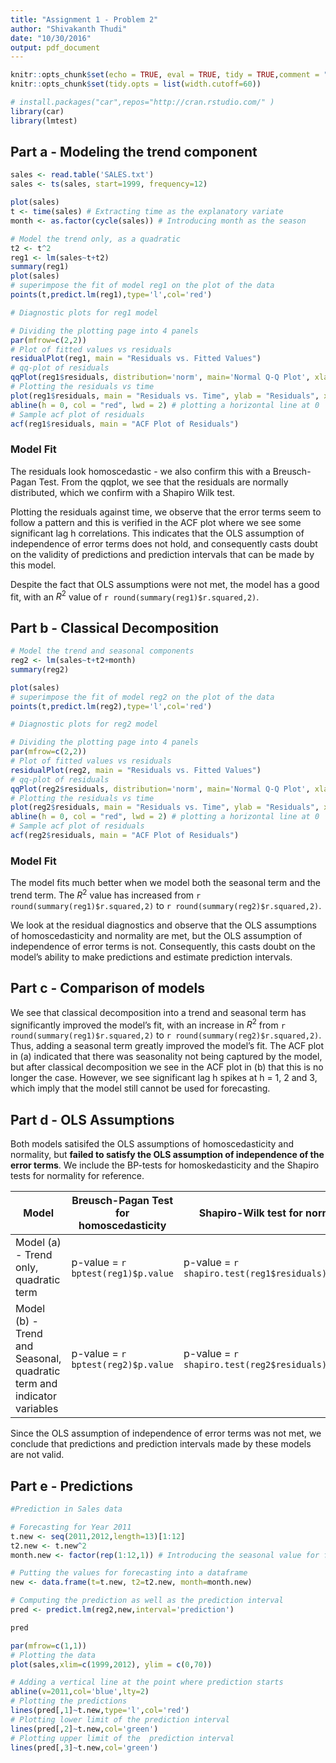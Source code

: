 ```yaml
---
title: "Assignment 1 - Problem 2"
author: "Shivakanth Thudi"
date: "10/30/2016"
output: pdf_document
---
```


```r
knitr::opts_chunk$set(echo = TRUE, eval = TRUE, tidy = TRUE,comment = "")
knitr::opts_chunk$set(tidy.opts = list(width.cutoff=60))
```

```r
# install.packages("car",repos="http://cran.rstudio.com/" )
library(car)
library(lmtest)
```

## Part a - Modeling the trend component

```r
sales <- read.table('SALES.txt')
sales <- ts(sales, start=1999, frequency=12)
```


```r
plot(sales)
t <- time(sales) # Extracting time as the explanatory variate
month <- as.factor(cycle(sales)) # Introducing month as the season

# Model the trend only, as a quadratic
t2 <- t^2
reg1 <- lm(sales~t+t2)
summary(reg1)
plot(sales)
# superimpose the fit of model reg1 on the plot of the data
points(t,predict.lm(reg1),type='l',col='red') 
```


```r
# Diagnostic plots for reg1 model

# Dividing the plotting page into 4 panels
par(mfrow=c(2,2)) 
# Plot of fitted values vs residuals
residualPlot(reg1, main = "Residuals vs. Fitted Values")
# qq-plot of residuals
qqPlot(reg1$residuals, distribution='norm', main='Normal Q-Q Plot', xlab='Empirical Distribution', ylab='Theoretical Distribution')
# Plotting the residuals vs time
plot(reg1$residuals, main = "Residuals vs. Time", ylab = "Residuals", xlab = "Time") 
abline(h = 0, col = "red", lwd = 2) # plotting a horizontal line at 0
# Sample acf plot of residuals
acf(reg1$residuals, main = "ACF Plot of Residuals") 
```

### Model Fit
The residuals look homoscedastic - we also confirm this with a Breusch-Pagan Test. From the qqplot, we see that the residuals are normally distributed, which we confirm with a Shapiro Wilk test. 

Plotting the residuals against time, we observe that the error terms seem to follow a pattern and this is verified in the ACF plot where we see some significant lag h correlations. This indicates that the OLS assumption of independence of error terms does not hold, and consequently casts doubt on the validity of predictions and prediction intervals that can be made by this model. 

Despite the fact that OLS assumptions were not met, the model has a good fit, with an $R^2$ value of `r round(summary(reg1)$r.squared,2)`. 

## Part b - Classical Decomposition

```r
# Model the trend and seasonal components
reg2 <- lm(sales~t+t2+month)
summary(reg2) 

plot(sales)
# superimpose the fit of model reg2 on the plot of the data
points(t,predict.lm(reg2),type='l',col='red') 
```


```r
# Diagnostic plots for reg2 model

# Dividing the plotting page into 4 panels
par(mfrow=c(2,2)) 
# Plot of fitted values vs residuals
residualPlot(reg2, main = "Residuals vs. Fitted Values")
# qq-plot of residuals
qqPlot(reg2$residuals, distribution='norm', main='Normal Q-Q Plot', xlab='Empirical Distribution', ylab='Theoretical Distribution')
# Plotting the residuals vs time
plot(reg2$residuals, main = "Residuals vs. Time", ylab = "Residuals", xlab = "Time") 
abline(h = 0, col = "red", lwd = 2) # plotting a horizontal line at 0
# Sample acf plot of residuals
acf(reg2$residuals, main = "ACF Plot of Residuals") 
```

### Model Fit

The model fits much better when we model both the seasonal term and the trend term. The $R^2$ value has increased from `r round(summary(reg1)$r.squared,2)` to `r round(summary(reg2)$r.squared,2)`. 

We look at the residual diagnostics and observe that the OLS assumptions of homoscedasticity and normality are met, but the OLS assumption of independence of error terms is not. Consequently, this casts doubt on the model's ability to make predictions and estimate prediction intervals.

## Part c - Comparison of models

We see that classical decomposition into a trend and seasonal term has significantly improved the model's fit, with an increase in $R^2$ from `r round(summary(reg1)$r.squared,2)` to `r round(summary(reg2)$r.squared,2)`. Thus, adding a seasonal term greatly improved the model's fit. The ACF plot in (a) indicated that there was seasonality not being captured by the model, but after classical decomposition we see in the ACF plot in (b) that this is no longer the case. However, we see significant lag h spikes at h = 1, 2 and 3, which imply that the model still cannot be used for forecasting. 

## Part d - OLS Assumptions

Both models satisifed the OLS assumptions of homoscedasticity and normality, but **failed to satisfy the OLS assumption of independence of the error terms**. We include the BP-tests for homoskedasticity and the Shapiro tests for normality for reference. 

|Model|Breusch-Pagan Test for homoscedasticity|Shapiro-Wilk test for normality |
|------------------|----------------------|-----------------|
|Model (a) - Trend only, quadratic term|p-value = `r bptest(reg1)$p.value`|p-value = `r shapiro.test(reg1$residuals)$p.value`|
|Model (b) - Trend and Seasonal, quadratic term and indicator variables|p-value = `r bptest(reg2)$p.value`|p-value = `r shapiro.test(reg2$residuals)$p.value`|

Since the OLS assumption of independence of error terms was not met, we conclude that predictions and prediction intervals made by these models are not valid. 

## Part e - Predictions

```r
#Prediction in Sales data

# Forecasting for Year 2011
t.new <- seq(2011,2012,length=13)[1:12] 
t2.new <- t.new^2
month.new <- factor(rep(1:12,1)) # Introducing the seasonal value for forecasting

# Putting the values for forecasting into a dataframe
new <- data.frame(t=t.new, t2=t2.new, month=month.new) 

# Computing the prediction as well as the prediction interval
pred <- predict.lm(reg2,new,interval='prediction')

pred

par(mfrow=c(1,1))
# Plotting the data
plot(sales,xlim=c(1999,2012), ylim = c(0,70)) 

# Adding a vertical line at the point where prediction starts
abline(v=2011,col='blue',lty=2) 
# Plotting the predictions
lines(pred[,1]~t.new,type='l',col='red')
# Plotting lower limit of the prediction interval
lines(pred[,2]~t.new,col='green') 
# Plotting upper limit of the  prediction interval
lines(pred[,3]~t.new,col='green') 
```



